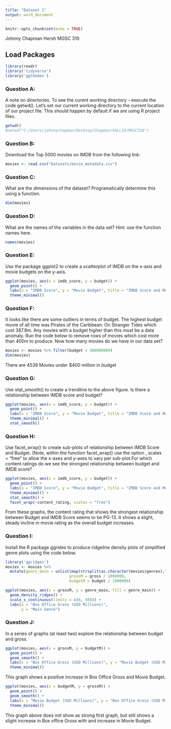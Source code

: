 ```yaml
---
title: "Dataset 1"
output: word_document
---
```


```r
knitr::opts_chunk$set(echo = TRUE)
```

Johnny Chapman
Hersh
MGSC 310

## Load Packages

```r
library(readr)
library('tidyverse')
library('ggthemes')
```

### Question A:
A note on directories. To see the curent working directory – execute the code getwd(). Let’s set our current working directory to the current location of our project file. This should happen by default if we are using R project files.


```r
getwd()
#setwd("C:/Users/johnnychapman/Desktop/Chapman/FALL19/MGSC310")
```

### Question B:
Download the Top 5000 movies on IMDB from the following link: 


```r
movies <- read.csv("Datasets/movie_metadata.csv")
```


### Question C:
What are the dimensions of the dataset? Programatically determine this using a function.


```r
dim(movies)
```


### Question D:
What are the names of the variables in the data set? Hint: use the function names here.


```r
names(movies)
```


### Question E:
Use the package ggplot2 to create a scatterplot of IMDB on the x-axis and movie budgets on the y-axis.

```r
ggplot(movies, aes(x = imdb_score, y = budget)) +
  geom_point() +
  labs(x = "IMDB Score", y = "Movie Budget", title = "IMDB Score and Movie Budget") + 
  theme_minimal()
```


### Question F: 
It looks like there are some outliers in terms of budget. The highest budget movie of all time was Pirates of the Caribbean: On Stranger Tides which cost 387.8m. Any movies with a budget higher than this must be a data anomaly. Run the code below to remove rows of movies which cost more than 400m to produce.
Now how many movies do we have in our data set?


```r
movies <- movies %>% filter(budget < 400000000) 
dim(movies) 
```
There are 4539 Movies under $400 million in budget


### Question G: 
Use stat_smooth() to create a trendline to the above figure. Is there a relationship between IMDB score and budget?


```r
ggplot(movies, aes(x = imdb_score, y = budget)) +
  geom_point() +
  labs(x = "IMDB Score", y = "Movie Budget", title = "IMDB Score and Movie Budget") + 
  theme_minimal() +
  stat_smooth()
```


### Question H: 
Use facet_wrap() to create sub-plots of relationship between IMDB Score and Budget. (Note, within the function facet_wrap() use the option , scales = "free" to allow the x-axes and y-axes to vary per sub-plot.For which content ratings do we see the strongest relationship between budget and IMDB score?


```r
ggplot(movies, aes(x = imdb_score, y = budget)) +
  geom_point() +
  labs(x = "IMDB Score", y = "Movie Budget", title = "IMDB Score and Movie Budget") + 
  theme_minimal() +
  stat_smooth() + 
  facet_wrap(~content_rating, scales = "free")
```


From these graphs, the content rating that shows the strongest relationship between Budget and IMDB Score seems to be PG-13. It shows a slight, steady incline in movie rating as the overall budget increases. 

### Question I: 
Install the R package ggrides to produce ridgeline density plots of simplified genre plots using the code below.


```r
library('ggridges')
movies <- movies %>% 
  mutate(genre_main = unlist(map(strsplit(as.character(movies$genres),"\\|"),1)),
                            grossM = gross / 1000000,
                            budgetM = budget / 1000000)

ggplot(movies, aes(x = grossM, y = genre_main, fill = genre_main)) + 
  geom_density_ridges() + 
  scale_x_continuous(limits = c(0, 500)) +
  labs(x = "Box Office Gross (USD Millions)", 
       y = "Main Genre")
```


### Question J: 
In a series of graphs (at least two) explore the relationship between budget and gross.

```r
ggplot(movies, aes(x = grossM, y = budgetM)) +
  geom_point() + 
  geom_smooth() + 
  labs(x = "Box Office Gross (USD Millions)", y = "Movie Budget (USD Millions)", title = "Movie Budget and Gross in Millions")+
  theme_minimal()
```

This graph shows a positive increase in Box Office Gross and Movie Budget. 

```r
ggplot(movies, aes(x = budgetM, y = grossM)) +
  geom_point() + 
  geom_smooth() + 
  labs(x = "Movie Budget (USD Millions)", y = "Box Office Gross (USD Millions)", title = "Movie Budget and Gross in Millions") +
  theme_minimal()
```
This graph above does not show as strong first graph, but still shows a slight increase in Box office Gross with and increase in Movie Budget.



